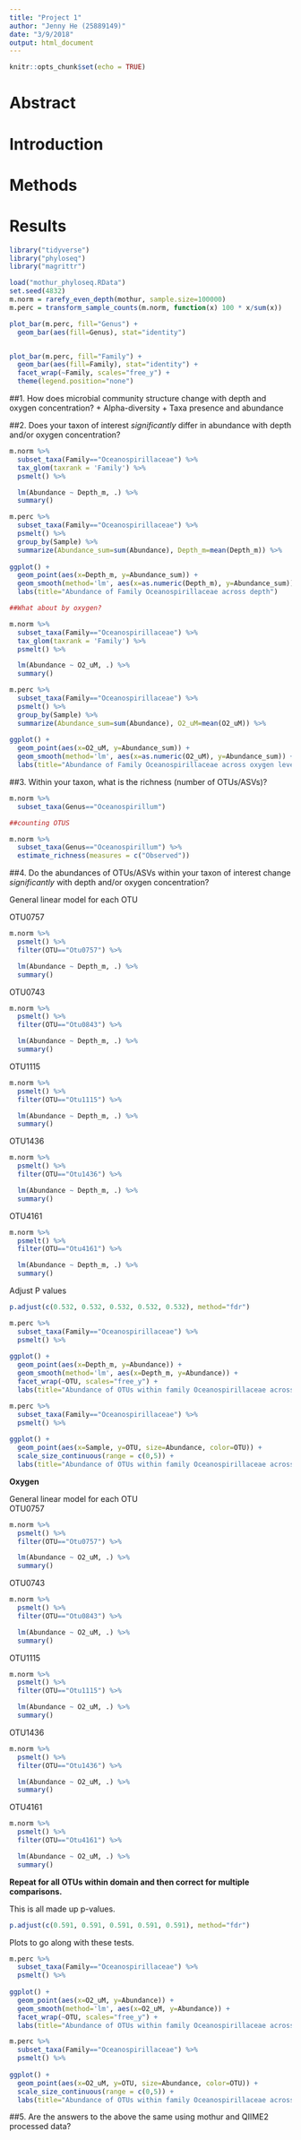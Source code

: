 ```yaml
---
title: "Project 1"
author: "Jenny He (25889149)"
date: "3/9/2018"
output: html_document
---
```


```r
knitr::opts_chunk$set(echo = TRUE)
```


# Abstract

# Introduction

# Methods

# Results


```r
library("tidyverse")
library("phyloseq")
library("magrittr")

load("mothur_phyloseq.RData")
set.seed(4832)
m.norm = rarefy_even_depth(mothur, sample.size=100000)
m.perc = transform_sample_counts(m.norm, function(x) 100 * x/sum(x))

plot_bar(m.perc, fill="Genus") + 
  geom_bar(aes(fill=Genus), stat="identity")


plot_bar(m.perc, fill="Family") +
  geom_bar(aes(fill=Family), stat="identity") +
  facet_wrap(~Family, scales="free_y") +
  theme(legend.position="none")

```

##1. How does microbial community structure change with depth and oxygen concentration?
    + Alpha-diversity
    + Taxa presence and abundance
    
##2. Does your taxon of interest *significantly* differ in abundance with depth and/or oxygen concentration?

```r
m.norm %>% 
  subset_taxa(Family=="Oceanospirillaceae") %>% 
  tax_glom(taxrank = 'Family') %>%
  psmelt() %>%

  lm(Abundance ~ Depth_m, .) %>% 
  summary()

m.perc %>% 
  subset_taxa(Family=="Oceanospirillaceae") %>% 
  psmelt() %>% 
  group_by(Sample) %>% 
  summarize(Abundance_sum=sum(Abundance), Depth_m=mean(Depth_m)) %>% 
  
ggplot() +
  geom_point(aes(x=Depth_m, y=Abundance_sum)) +
  geom_smooth(method='lm', aes(x=as.numeric(Depth_m), y=Abundance_sum)) +
  labs(title="Abundance of Family Oceanospirillaceae across depth")

##What about by oxygen?

m.norm %>% 
  subset_taxa(Family=="Oceanospirillaceae") %>% 
  tax_glom(taxrank = 'Family') %>%
  psmelt() %>%

  lm(Abundance ~ O2_uM, .) %>% 
  summary()

m.perc %>% 
  subset_taxa(Family=="Oceanospirillaceae") %>% 
  psmelt() %>% 
  group_by(Sample) %>% 
  summarize(Abundance_sum=sum(Abundance), O2_uM=mean(O2_uM)) %>% 
  
ggplot() +
  geom_point(aes(x=O2_uM, y=Abundance_sum)) +
  geom_smooth(method='lm', aes(x=as.numeric(O2_uM), y=Abundance_sum)) +
  labs(title="Abundance of Family Oceanospirillaceae across oxygen level")

```

##3. Within your taxon, what is the richness (number of OTUs/ASVs)?

```r
m.norm %>% 
  subset_taxa(Genus=="Oceanospirillum") 

##counting OTUS

m.norm %>% 
  subset_taxa(Genus=="Oceanospirillum") %>%
  estimate_richness(measures = c("Observed"))

```

##4. Do the abundances of OTUs/ASVs within your taxon of interest change *significantly* with depth and/or oxygen concentration?

General linear model for each OTU

OTU0757
```r
m.norm %>% 
  psmelt() %>% 
  filter(OTU=="Otu0757") %>% 

  lm(Abundance ~ Depth_m, .) %>% 
  summary()
```

OTU0743
```r
m.norm %>% 
  psmelt() %>% 
  filter(OTU=="Otu0843") %>% 

  lm(Abundance ~ Depth_m, .) %>% 
  summary()
```
OTU1115
```r
m.norm %>% 
  psmelt() %>% 
  filter(OTU=="Otu1115") %>% 

  lm(Abundance ~ Depth_m, .) %>% 
  summary()
```
OTU1436
```r
m.norm %>% 
  psmelt() %>% 
  filter(OTU=="Otu1436") %>% 

  lm(Abundance ~ Depth_m, .) %>% 
  summary()
```
OTU4161
```r
m.norm %>% 
  psmelt() %>% 
  filter(OTU=="Otu4161") %>% 

  lm(Abundance ~ Depth_m, .) %>% 
  summary()
```
Adjust P values 
```r
p.adjust(c(0.532, 0.532, 0.532, 0.532, 0.532), method="fdr")
```

```r
m.perc %>% 
  subset_taxa(Family=="Oceanospirillaceae") %>% 
  psmelt() %>% 
  
ggplot() +
  geom_point(aes(x=Depth_m, y=Abundance)) +
  geom_smooth(method='lm', aes(x=Depth_m, y=Abundance)) +
  facet_wrap(~OTU, scales="free_y") +
  labs(title="Abundance of OTUs within family Oceanospirillaceae across depth")

```

```r
m.perc %>% 
  subset_taxa(Family=="Oceanospirillaceae") %>%
  psmelt() %>% 
  
ggplot() +
  geom_point(aes(x=Sample, y=OTU, size=Abundance, color=OTU)) + 
  scale_size_continuous(range = c(0,5)) +
  labs(title="Abundance of OTUs within family Oceanospirillaceae across depth")

```

**Oxygen**

General linear model for each OTU  
OTU0757
```r
m.norm %>% 
  psmelt() %>% 
  filter(OTU=="Otu0757") %>% 

  lm(Abundance ~ O2_uM, .) %>% 
  summary()
```
OTU0743
```r
m.norm %>% 
  psmelt() %>% 
  filter(OTU=="Otu0843") %>% 

  lm(Abundance ~ O2_uM, .) %>% 
  summary()
```
OTU1115
```r
m.norm %>% 
  psmelt() %>% 
  filter(OTU=="Otu1115") %>% 

  lm(Abundance ~ O2_uM, .) %>% 
  summary()
```
OTU1436
```r
m.norm %>% 
  psmelt() %>% 
  filter(OTU=="Otu1436") %>% 

  lm(Abundance ~ O2_uM, .) %>% 
  summary()
```
OTU4161
```r
m.norm %>% 
  psmelt() %>% 
  filter(OTU=="Otu4161") %>% 

  lm(Abundance ~ O2_uM, .) %>% 
  summary()
```

**Repeat for all OTUs within domain and then correct for multiple comparisons.**

This is all made up p-values.
```r
p.adjust(c(0.591, 0.591, 0.591, 0.591, 0.591), method="fdr")
```

Plots to go along with these tests.
```r
m.perc %>% 
  subset_taxa(Family=="Oceanospirillaceae") %>% 
  psmelt() %>% 
  
ggplot() +
  geom_point(aes(x=O2_uM, y=Abundance)) +
  geom_smooth(method='lm', aes(x=O2_uM, y=Abundance)) +
  facet_wrap(~OTU, scales="free_y") +
  labs(title="Abundance of OTUs within family Oceanospirillaceae across oxygen")
```

```r
m.perc %>% 
  subset_taxa(Family=="Oceanospirillaceae") %>%
  psmelt() %>% 
  
ggplot() +
  geom_point(aes(x=O2_uM, y=OTU, size=Abundance, color=OTU)) + 
  scale_size_continuous(range = c(0,5)) +
  labs(title="Abundance of OTUs within family Oceanospirillaceae across oxygen")
```



##5. Are the answers to the above the same using mothur and QIIME2 processed data?


